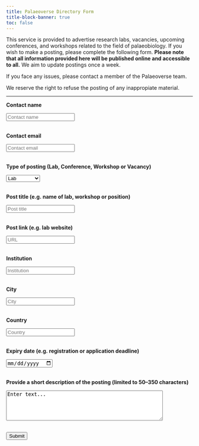 ```yaml
---
title: Palaeoverse Directory Form
title-block-banner: true
toc: false
---
```


::: justify
This service is provided to advertise research labs, vacancies, upcoming conferences, and workshops related to the field of palaeobiology. If you wish to make a posting, please complete the following form. **Please note that all information provided here will be published online and accessible to all.** We aim to update postings once a week.

If you face any issues, please contact a member of the Palaeoverse team.

We reserve the right to refuse the posting of any inappropiate material.

------------------------------------------------------------------------
:::

<form method="POST" action="https://script.google.com/macros/s/AKfycbxZHGbj6kZtwZAFgiRyCVR4oatI5loyr2lfm9i9zVmlJz1Vkr73WRKSgz3rnhUjzKCMpA/exec">

<p>**Contact name**</p>

<input name="Name" type="name" placeholder="Contact name" required>\
<br>

<p>**Contact email**</p>

<input name="Email" type="text" placeholder="Contact email" required>\
<br>

<p>**Type of posting (Lab, Conference, Workshop or Vacancy)**</p>

<select name = "Post"> <option value = "Lab" selected>Lab</option> <option value = "Conference">Conference</option>\
<option value = "Workshop">Workshop</option> <option value = "Vacancy">Vacancy</option> </select> <br>\

<p>**Post title (e.g. name of lab, workshop or position)**</p>

<input name="Title" type="text" placeholder="Post title" required>\
<br>

<p>**Post link (e.g. lab website)**</p>

<input name="Link" type="text" placeholder="URL" required>\
<br>

<p>**Institution**</p>

<input name="Institution" type="text" placeholder="Institution" required>\
<br>

<p>**City**</p>

<input name="City" type="text" placeholder="City" required>\
<br>

<p>**Country**</p>

<input name="Country" type="text" placeholder="Country" required>\
<br>

<p>**Expiry date (e.g. registration or application deadline)**</p>

<input name="Expiry" type="date" required>\
<br>

<p>**Provide a short description of the posting (limited to 50--350 characters)**</p>

```{=html}
<textarea name="Description" rows="5" cols="50" placeholder="Enter description..." maxlength="350" minlength="50">Enter text...
  </textarea>
```
<br> <button type="submit">Submit</button>

</form>
